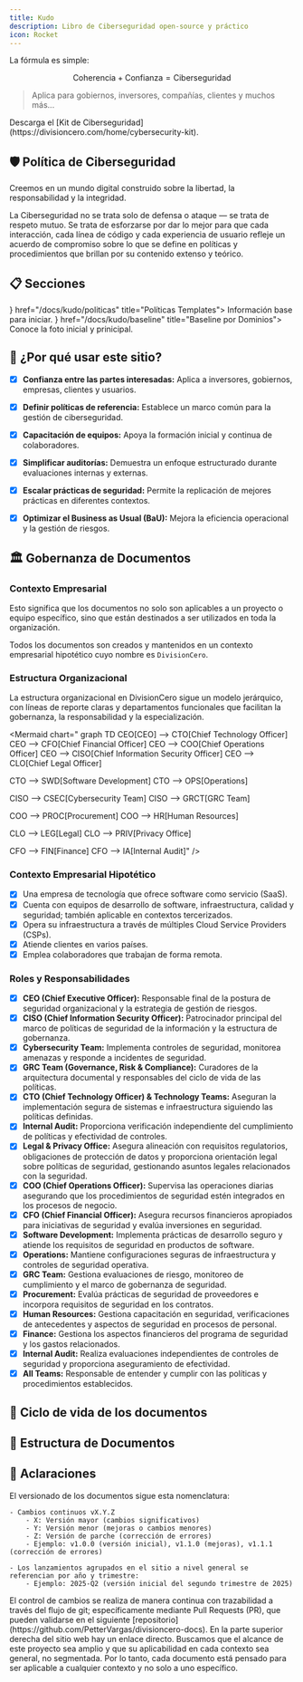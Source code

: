 ```yaml
---
title: Kudo
description: Libro de Ciberseguridad open-source y práctico
icon: Rocket
---
```



La fórmula es simple:

```math
\text{Coherencia} + \text{Confianza} = \text{Ciberseguridad}
```

> Aplica para gobiernos, inversores, compañías, clientes y muchos más...

<Callout title="Quieres aprender más?">
  Descarga el [Kit de Ciberseguridad](https://divisioncero.com/home/cybersecurity-kit).
</Callout>


## 🛡️ Política de Ciberseguridad

<Callout type="success">
Creemos en un mundo digital construido sobre la libertad, la responsabilidad y la integridad.

La Ciberseguridad no se trata solo de defensa o ataque — se trata de respeto mutuo. Se trata de esforzarse por dar lo mejor para que cada interacción, cada línea de código y cada experiencia de usuario refleje un acuerdo de compromiso sobre lo que se define en políticas y procedimientos que brillan por su contenido extenso y teórico.
</Callout>

## 📋 Secciones

<Cards>
  <Card icon={<FileText />} href="/docs/kudo/politicas" title="Políticas Templates">
    Información base para iniciar.
  </Card>
  <Card icon={<Shield />} href="/docs/kudo/baseline" title="Baseline por Dominios">
    Conoce la foto inicial y prinicipal.
  </Card>
</Cards>


## 🎯 ¿Por qué usar este sitio?

- [X] **Confianza entre las partes interesadas:** Aplica a inversores, gobiernos, empresas, clientes y usuarios.
- [X] **Definir políticas de referencia:** Establece un marco común para la gestión de ciberseguridad.
- [X] **Capacitación de equipos:** Apoya la formación inicial y continua de colaboradores.  
- [X] **Simplificar auditorías:** Demuestra un enfoque estructurado durante evaluaciones internas y externas.  
- [X] **Escalar prácticas de seguridad:** Permite la replicación de mejores prácticas en diferentes contextos.  
- [X] **Optimizar el Business as Usual (BaU):** Mejora la eficiencia operacional y la gestión de riesgos.


## 🏛️ Gobernanza de Documentos

### Contexto Empresarial

Esto significa que los documentos no solo son aplicables a un proyecto o equipo específico, sino que están destinados a ser utilizados en toda la organización.

Todos los documentos son creados y mantenidos en un contexto empresarial hipotético cuyo nombre es `DivisionCero`.

### Estructura Organizacional

La estructura organizacional en DivisionCero sigue un modelo jerárquico, con líneas de reporte claras y departamentos funcionales que facilitan la gobernanza, la responsabilidad y la especialización.

<Mermaid
  chart="
graph TD
CEO[CEO] --> CTO[Chief Technology Officer]
CEO --> CFO[Chief Financial Officer]
CEO --> COO[Chief Operations Officer]
CEO --> CISO[Chief Information Security Officer]
CEO --> CLO[Chief Legal Officer]

CTO --> SWD[Software Development]
CTO --> OPS[Operations]

CISO --> CSEC[Cybersecurity Team]
CISO --> GRCT[GRC Team]

COO --> PROC[Procurement]
COO --> HR[Human Resources]

CLO --> LEG[Legal]
CLO --> PRIV[Privacy Office]

CFO --> FIN[Finance]
CFO --> IA[Internal Audit]"
/>

### Contexto Empresarial Hipotético

- [X] Una empresa de tecnología que ofrece software como servicio (SaaS).
- [X] Cuenta con equipos de desarrollo de software, infraestructura, calidad y seguridad; también aplicable en contextos tercerizados.
- [X] Opera su infraestructura a través de múltiples Cloud Service Providers (CSPs).
- [X] Atiende clientes en varios países.
- [X] Emplea colaboradores que trabajan de forma remota.

### Roles y Responsabilidades

- [X] **CEO (Chief Executive Officer):** Responsable final de la postura de seguridad organizacional y la estrategia de gestión de riesgos.
- [X] **CISO (Chief Information Security Officer):** Patrocinador principal del marco de políticas de seguridad de la información y la estructura de gobernanza.
- [X] **Cybersecurity Team:** Implementa controles de seguridad, monitorea amenazas y responde a incidentes de seguridad.
- [X] **GRC Team (Governance, Risk & Compliance):** Curadores de la arquitectura documental y responsables del ciclo de vida de las políticas.
- [X] **CTO (Chief Technology Officer) & Technology Teams:** Aseguran la implementación segura de sistemas e infraestructura siguiendo las políticas definidas.
- [X] **Internal Audit:** Proporciona verificación independiente del cumplimiento de políticas y efectividad de controles.
- [X] **Legal & Privacy Office:** Asegura alineación con requisitos regulatorios, obligaciones de protección de datos y proporciona orientación legal sobre políticas de seguridad, gestionando asuntos legales relacionados con la seguridad.
- [X] **COO (Chief Operations Officer):** Supervisa las operaciones diarias asegurando que los procedimientos de seguridad estén integrados en los procesos de negocio.
- [X] **CFO (Chief Financial Officer):** Asegura recursos financieros apropiados para iniciativas de seguridad y evalúa inversiones en seguridad.
- [X] **Software Development:** Implementa prácticas de desarrollo seguro y atiende los requisitos de seguridad en productos de software.
- [X] **Operations:** Mantiene configuraciones seguras de infraestructura y controles de seguridad operativa.
- [X] **GRC Team:** Gestiona evaluaciones de riesgo, monitoreo de cumplimiento y el marco de gobernanza de seguridad.
- [X] **Procurement:** Evalúa prácticas de seguridad de proveedores e incorpora requisitos de seguridad en los contratos.
- [X] **Human Resources:** Gestiona capacitación en seguridad, verificaciones de antecedentes y aspectos de seguridad en procesos de personal.
- [X] **Finance:** Gestiona los aspectos financieros del programa de seguridad y los gastos relacionados.
- [X] **Internal Audit:** Realiza evaluaciones independientes de controles de seguridad y proporciona aseguramiento de efectividad.
- [X] **All Teams:** Responsable de entender y cumplir con las políticas y procedimientos establecidos.

## 🔄 Ciclo de vida de los documentos

<Mermaid
  chart="
graph LR
A[📌 Necesidad] --> B[✍️ Creación]
B --> C[🔍 Revisión]
C --> D[🌀 Versionado]
D --> E[📢 Publicación]
E --> F[🔄 Actualización]
F --> A"
/>

## 📂 Estructura de Documentos

<Files>
  <Folder name="Cumplimiento Ciberseguridad" defaultOpen>
    <Folder name="Políticas"></Folder>
    <Folder name="Mejores prácticas" defaultOpen>
        <File name="Baseline" />
        <File name="Herramientas" />
        <File name="Cursos" />
    </Folder>
  </Folder>
</Files>

## 💾 Aclaraciones


<Accordions type="single">
  <Accordion title="Versionado">
    El versionado de los documentos sigue esta nomenclatura:

    - Cambios continuos vX.Y.Z
        - X: Versión mayor (cambios significativos)
        - Y: Versión menor (mejoras o cambios menores)
        - Z: Versión de parche (corrección de errores)
        - Ejemplo: v1.0.0 (versión inicial), v1.1.0 (mejoras), v1.1.1 (corrección de errores)

    - Los lanzamientos agrupados en el sitio a nivel general se referencian por año y trimestre:
        - Ejemplo: 2025-Q2 (versión inicial del segundo trimestre de 2025)
  </Accordion>
  <Accordion title="Control de Cambios">
    El control de cambios se realiza de manera continua con trazabilidad a través del flujo de git; específicamente mediante Pull Requests (PR), que pueden validarse en el siguiente [repositorio](https://github.com/PetterVargas/divisioncero-docs). En la parte superior derecha del sitio web hay un enlace directo.
  </Accordion>
  <Accordion title="Alcance">
    Buscamos que el alcance de este proyecto sea amplio y que su aplicabilidad en cada contexto sea general, no segmentada. Por lo tanto, cada documento está pensado para ser aplicable a cualquier contexto y no solo a uno específico.
  </Accordion>
</Accordions>